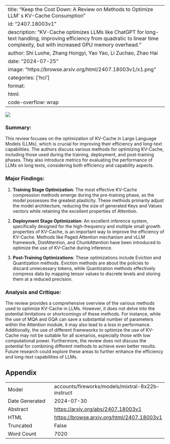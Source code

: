 
---
title: "Keep the Cost Down: A Review on Methods to Optimize LLM' s KV-Cache Consumption"
id: "2407.18003v1"
description: "KV-Cache optimizes LLMs like ChatGPT for long-text handling, improving efficiency from quadratic to linear time complexity, but with increased GPU memory overhead."
author: Shi Luohe, Zhang Hongyi, Yao Yao, Li Zuchao, Zhao Hai
date: "2024-07-25"
image: "https://browse.arxiv.org/html/2407.18003v1/x1.png"
categories: ['hci']
format:
  html:
    code-overflow: wrap
---

![](https://browse.arxiv.org/html/2407.18003v1/x1.png)

### Summary:

This review focuses on the optimization of KV-Cache in Large Language Models (LLMs), which is crucial for improving their efficiency and long-text capabilities. The authors discuss various methods for optimizing KV-Cache, including those used during the training, deployment, and post-training phases. They also introduce metrics for evaluating the performance of LLMs on long texts, considering both efficiency and capability aspects.

### Major Findings:

1. **Training Stage Optimization**: The most effective KV-Cache compression methods emerge during the pre-training phase, as the model possesses the greatest plasticity. These methods primarily adjust the model architecture, reducing the size of generated Keys and Values vectors while retaining the excellent properties of Attention.

2. **Deployment Stage Optimization**: An excellent inference system, specifically designed for the high-frequency and multiple small growth properties of KV-Cache, is an important way to improve the efficiency of KV-Cache. Methods like Paged Attention mechanism and vLLM framework, DistAttention, and ChunkAttention have been introduced to optimize the use of KV-Cache during inference.

3. **Post-Training Optimizations**: These optimizations include Eviction and Quantization methods. Eviction methods are about the policies to discard unnecessary tokens, while Quantization methods effectively compress data by mapping tensor values to discrete levels and storing them at a reduced precision.

### Analysis and Critique:

The review provides a comprehensive overview of the various methods used to optimize KV-Cache in LLMs. However, it does not delve into the potential limitations or shortcomings of these methods. For instance, while the use of MQA and GQA can save a substantial number of parameters within the Attention module, it may also lead to a loss in performance. Additionally, the use of different frameworks to optimize the use of KV-Cache may not be suitable for all scenarios, especially those with low computational power. Furthermore, the review does not discuss the potential for combining different methods to achieve even better results. Future research could explore these areas to further enhance the efficiency and long-text capabilities of LLMs.

## Appendix

|          |          |
|----------|----------|
| Model     | accounts/fireworks/models/mixtral-8x22b-instruct       |
| Date Generated     | 2024-07-30       |
| Abstract | [https://arxiv.org/abs/2407.18003v1](https://arxiv.org/abs/2407.18003v1)        |
| HTML     | [https://browse.arxiv.org/html/2407.18003v1](https://browse.arxiv.org/html/2407.18003v1)       |
| Truncated       | False       |
| Word Count       | 7020       |